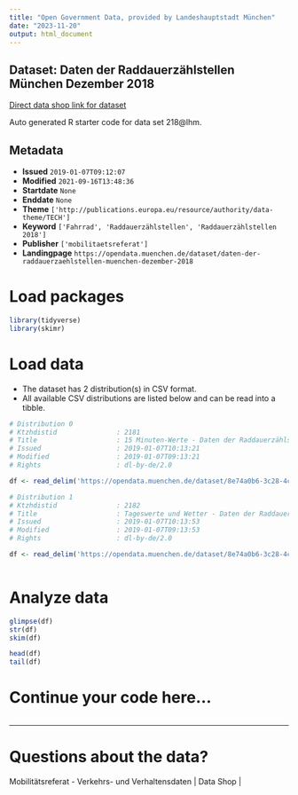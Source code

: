 ```yaml
---
title: "Open Government Data, provided by Landeshauptstadt München"
date: "2023-11-20"
output: html_document
---
```


## Dataset: Daten der Raddauerzählstellen München Dezember 2018

[Direct data shop link for dataset](https://opendata.muenchen.de/dataset/daten-der-raddauerzaehlstellen-muenchen-dezember-2018)

Auto generated R starter code for data set 218@lhm.

## Metadata

- **Issued** `2019-01-07T09:12:07`
- **Modified** `2021-09-16T13:48:36`
- **Startdate** `None`
- **Enddate** `None`
- **Theme** `['http://publications.europa.eu/resource/authority/data-theme/TECH']`
- **Keyword** `['Fahrrad', 'Raddauerzählstellen', 'Raddauerzählstellen 2018']`
- **Publisher** `['mobilitaetsreferat']`
- **Landingpage** `https://opendata.muenchen.de/dataset/daten-der-raddauerzaehlstellen-muenchen-dezember-2018`


# Load packages

```r

library(tidyverse)
library(skimr)

```

# Load data

-   The dataset has 2 distribution(s) in CSV format.
-   All available CSV distributions are listed below and can be read into a tibble.

```r

# Distribution 0
# Ktzhdistid               : 2181
# Title                    : 15 Minuten-Werte - Daten der Raddauerzählstellen München Dezember 2018
# Issued                   : 2019-01-07T10:13:21
# Modified                 : 2019-01-07T09:13:21
# Rights                   : dl-by-de/2.0

df <- read_delim('https://opendata.muenchen.de/dataset/8e74a0b6-3c28-4c86-811f-f0b036546e45/resource/35456ce5-1785-4aa1-b39c-048008440b77/download/rad20181215min.csv')

# Distribution 1
# Ktzhdistid               : 2182
# Title                    : Tageswerte und Wetter - Daten der Raddauerzählstellen München Dezember 2018
# Issued                   : 2019-01-07T10:13:53
# Modified                 : 2019-01-07T09:13:53
# Rights                   : dl-by-de/2.0

df <- read_delim('https://opendata.muenchen.de/dataset/8e74a0b6-3c28-4c86-811f-f0b036546e45/resource/0b256f86-66cd-434a-ac8f-d1e994a279d7/download/rad201812tage.csv')



```

# Analyze data

```r

glimpse(df)
str(df)
skim(df)

head(df)
tail(df)

```

# Continue your code here...

```r

```

------------------------------------------------------------------------

# Questions about the data?

Mobilitätsreferat - Verkehrs- und Verhaltensdaten | Data Shop | 
